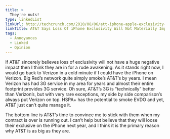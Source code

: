 ```yaml
---
title: >
  They're nuts!
type: linkedList
linkUrl: http://techcrunch.com/2010/08/06/att-iphone-apple-exclusivity-earnings
linkTitle: AT&T Says Loss Of iPhone Exclusivity Will Not Materially Impact Earnings, Cue Laugh Track
tags:
  - Annoyances
  - Linked
  - Opinion
---
```


If AT&T sincerely believes loss of exclusivity will not have a huge negative impact then I think they are in for a rude awakening. As it stands right now, I would go back to Verizon in a cold minute if I could have the iPhone on Verizon. Big Red’s network quite simply smoke’s AT&T’s by years. I mean Verizon has had 3G service in my area for years and almost their entire footprint provides 3G service. Oh sure, AT&T’s 3G is “technically” better than Verizon’s, but with very rare exceptions, my side by side comparison’s always put Verizon on top. HSPA+ has the potential to smoke EVDO and yet, AT&T just can’t quite manage it.

The bottom line is AT&T’s time to convince me to stick with them when my contract is over is running out. I can’t help but believe that they will loose their exclusive on the iPhone next year, and I think it is the primary reason why AT&T is as big as they are.
